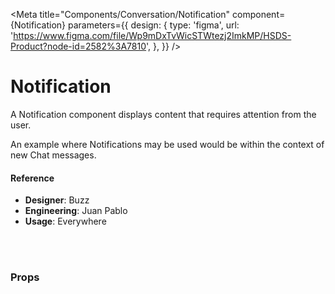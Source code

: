 
<Meta
  title="Components/Conversation/Notification"
  component={Notification}
  parameters={{
    design: {
      type: 'figma',
      url:
        'https://www.figma.com/file/Wp9mDxTvWicSTWtezj2ImkMP/HSDS-Product?node-id=2582%3A7810',
    },
  }}
/>

# Notification

A Notification component displays content that requires attention from the user.

An example where Notifications may be used would be within the context of new Chat messages.

<Canvas>
  <Story name="default">
    <Notification
      isDismissable={boolean('isDismissable', false)}
      body="Veniam occaecat ad adipisicing qui duis consequat minim nulla in commodo. Eu tempor irure deserunt velit duis elit incididunt ea anim non anim in voluptate laborum. Minim in sunt sunt veniam Lorem aliqua ea esse adipisicing minim deserunt enim. In id eu commodo non proident. Irure esse veniam laborum reprehenderit anim culpa sit velit. Tempor voluptate ex elit do consectetur voluptate et minim velit dolor elit in sit cupidatat. Consectetur et elit exercitation veniam sunt velit ea exercitation."
      from="Boba Fet"
      align={select(
        'align',
        {
          Left: 'left',
          Right: 'right',
        },
        'right'
      )}
      type={select(
        'type',
        {
          Text: 'text',
          Image: 'image',
          Link: 'link',
        },
        'text'
      )}
    />
  </Story>
</Canvas>

#### Reference

- **Designer**: Buzz
- **Engineering**: Juan Pablo
- **Usage**: Everywhere

<br />
<br />

### Props

<ArgsTable of={Notification} />
